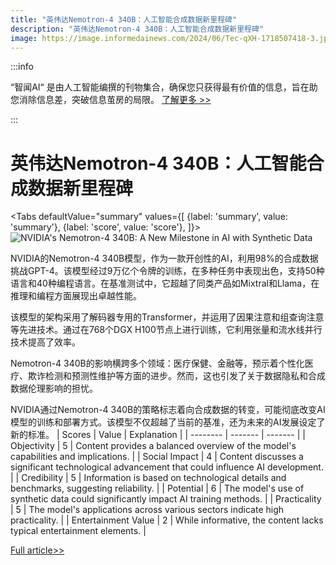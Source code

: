 ```yaml
---
title: "英伟达Nemotron-4 340B：人工智能合成数据新里程碑"
description: "英伟达Nemotron-4 340B：人工智能合成数据新里程碑"
image: https://image.informedainews.com/2024/06/Tec-qXH-1718507418-3.jpg
---
```



:::info

“智闻AI“ 是由人工智能编撰的刊物集合，确保您只获得最有价值的信息，旨在助您消除信息差，突破信息茧房的局限。  [了解更多 >>](/)

:::

# 英伟达Nemotron-4 340B：人工智能合成数据新里程碑


<Tabs
	defaultValue="summary"
	values={[
	{label: 'summary', value: 'summary'},
	{label: 'score', value: 'score'},
]}>
<TabItem value="summary">
<img
  src="https://image.informedainews.com/2024/06/Tec-qXH-1718507418-3.jpg"
  alt="NVIDIA's Nemotron-4 340B: A New Milestone in AI with Synthetic Data"
/>



NVIDIA的Nemotron-4 340B模型，作为一款开创性的AI，利用98%的合成数据挑战GPT-4。该模型经过9万亿个令牌的训练，在多种任务中表现出色，支持50种语言和40种编程语言。在基准测试中，它超越了同类产品如Mixtral和Llama，在推理和编程方面展现出卓越性能。

该模型的架构采用了解码器专用的Transformer，并运用了因果注意和组查询注意等先进技术。通过在768个DGX H100节点上进行训练，它利用张量和流水线并行技术提高了效率。

Nemotron-4 340B的影响横跨多个领域：医疗保健、金融等，预示着个性化医疗、欺诈检测和预测性维护等方面的进步。然而，这也引发了关于数据隐私和合成数据伦理影响的担忧。

NVIDIA通过Nemotron-4 340B的策略标志着向合成数据的转变，可能彻底改变AI模型的训练和部署方式。该模型不仅超越了当前的基准，还为未来的AI发展设定了新的标准。
</TabItem>
<TabItem value="score">
	| Scores     | Value   | Explanation |
	| -------- | ------- | ------- |
	| Objectivity  | 5    | Content provides a balanced overview of the model's capabilities and implications.    |
	| Social Impact | 4     | Content discusses a significant technological advancement that could influence AI development.    |
	| Credibility    | 5    | Information is based on technological details and benchmarks, suggesting reliability.    |
	| Potential    | 6    | The model's use of synthetic data could significantly impact AI training methods.    |
	| Practicality    | 5    | The model's applications across various sectors indicate high practicality.    |
	| Entertainment Value    | 2    | While informative, the content lacks typical entertainment elements.    |
</TabItem>
</Tabs>

[Full article>>](https://www.woshipm.com/ai/6070192.html)
